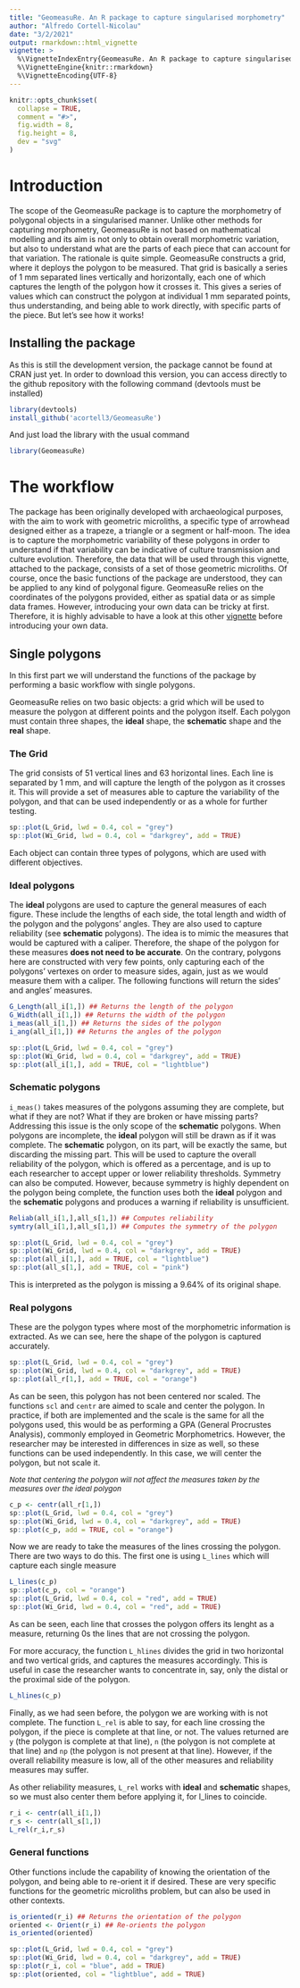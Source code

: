 ```yaml
---
title: "GeomeasuRe. An R package to capture singularised morphometry"
author: "Alfredo Cortell-Nicolau"
date: "3/2/2021"
output: rmarkdown::html_vignette
vignette: >
  %\VignetteIndexEntry{GeomeasuRe. An R package to capture singularised morphometry}
  %\VignetteEngine{knitr::rmarkdown}
  %\VignetteEncoding{UTF-8}
---
```


```r
knitr::opts_chunk$set(
  collapse = TRUE,
  comment = "#>",
  fig.width = 8,
  fig.height = 8,
  dev = "svg"
)
```


# Introduction
The scope of the GeomeasuRe package is to capture the morphometry of polygonal objects in a singularised manner. Unlike other methods for capturing morphometry, GeomeasuRe is not based on mathematical modelling and its aim is not only to obtain overall morphometric variation, but also to understand what are the parts of each piece that can account for that variation. The rationale is quite simple. GeomeasuRe constructs a grid, where it deploys the polygon to be measured. That grid is basically a series of 1 mm separated lines vertically and horizontally, each one of which captures the length of the polygon how it crosses it. This gives a series of values which can construct the polygon at individual 1 mm separated points, thus understanding, and being able to work directly, with specific parts of the piece. But let's see how it works!

## Installing the package
As this is still the development version, the package cannot be found at CRAN just yet. In order to download this version, you can access directly to the github repository with the following command (devtools must be installed)

```r
library(devtools)
install_github('acortell3/GeomeasuRe')

```

And just load the library with the usual command
```r
library(GeomeasuRe)
```

# The workflow

The package has been originally developed with archaeological purposes, with the aim to work with geometric microliths, a specific type of arrowhead designed either as a trapeze, a triangle or a segment or half-moon. The idea is to capture the morphometric variability of these polygons in order to understand if that variability can be indicative of culture transmission and culture evolution. 
Therefore, the data that will be used through this vignette, attached to the package, consists of a set of those geometric microliths. Of course, once the basic functions of the package are understood, they can be applied to any kind of polygonal figure.
GeomeasuRe relies on the coordinates of the polygons provided, either as spatial data or as simple data frames. However, introducing your own data can be tricky at first. Therefore, it is highly advisable to have a look at this other [vignette](https://github.com/acortell3) before introducing your own data.
 

## Single polygons
In this first part we will understand the functions of the package by performing a basic workflow with single polygons. 

GeomeasuRe relies on two basic objects: a grid which will be used to measure the polygon at different points and the polygon itself. Each polygon must contain three shapes, the **ideal** shape, the **schematic** shape and the **real** shape.

### The Grid
The grid consists of 51 vertical lines and 63 horizontal lines. Each line is separated by 1 mm, and will capture the length of the polygon as it crosses it. This will provide a set of measures able to capture the variability of the polygon, and that can be used independently or as a whole for further testing.

```r
sp::plot(L_Grid, lwd = 0.4, col = "grey")
sp::plot(Wi_Grid, lwd = 0.4, col = "darkgrey", add = TRUE)
```

Each object can contain three types of polygons, which are used with different objectives.

### Ideal polygons
The **ideal** polygons are used to capture the general measures of each figure. These include the lengths of each side, the total length and width of the polygon and the polygons' angles. They are also used to capture reliability (see **schematic** polygons). The idea is to mimic the measures that would be captured with a caliper. Therefore, the shape of the polygon for these measures **does not need to be accurate**. On the contrary, polygons here are constructed with very few points, only capturing each of the polygons' vertexes on order to measure sides, again, just as we would measure them with a caliper. The following functions will return the sides' and angles' measures.

```r
G_Length(all_i[1,]) ## Returns the length of the polygon
G_Width(all_i[1,]) ## Returns the width of the polygon
i_meas(all_i[1,]) ## Returns the sides of the polygon
i_ang(all_i[1,]) ## Returns the angles of the polygon

sp::plot(L_Grid, lwd = 0.4, col = "grey")
sp::plot(Wi_Grid, lwd = 0.4, col = "darkgrey", add = TRUE)
sp::plot(all_i[1,], add = TRUE, col = "lightblue")
```

### Schematic polygons
`i_meas()` takes measures of the polygons assuming they are complete, but what if they are not? What if they are broken or have missing parts? Addressing this issue is the only scope of the **schematic** polygons. When polygons are incomplete, the **ideal** polygon will still be drawn as if it was complete. The **schematic** polygon, on its part, will be exactly the same, but discarding the missing part. This will be used to capture the overall reliability of the polygon, which is offered as a percentage, and is up to each researcher to accept upper or lower reliability thresholds.
Symmetry can also be computed. However, because symmetry is highly dependent on the polygon being complete, the function uses both the **ideal** polygon and the **schematic** polygons and produces a warning if reliability is unsufficient.

```r
Reliab(all_i[1,],all_s[1,]) ## Computes reliability
symtry(all_i[1,],all_s[1,]) ## Computes the symmetry of the polygon

sp::plot(L_Grid, lwd = 0.4, col = "grey")
sp::plot(Wi_Grid, lwd = 0.4, col = "darkgrey", add = TRUE)
sp::plot(all_i[1,], add = TRUE, col = "lightblue")
sp::plot(all_s[1,], add = TRUE, col = "pink")
```

This is interpreted as the polygon is missing a 9.64% of its original shape.

### Real polygons

These are the polygon types where most of the morphometric information is extracted. As we can see, here the shape of the polygon is captured accurately. 

```r
sp::plot(L_Grid, lwd = 0.4, col = "grey")
sp::plot(Wi_Grid, lwd = 0.4, col = "darkgrey", add = TRUE)
sp::plot(all_r[1,], add = TRUE, col = "orange")
```

As can be seen, this polygon has not been centered nor scaled. The functions `scl` and `centr` are aimed to scale and center the polygon. In practice, if both are implemented and the scale is the same for all the polygons used, this would be as performing a GPA (General Procrustes Analysis), commonly employed in Geometric Morphometrics. However, the researcher may be interested in differences in size as well, so these functions can be used independently. In this case, we will center the polygon, but not scale it.

<font size = "2"> *Note that centering the polygon will not affect the measures taken by the measures over the ideal polygon* </font>

```r
c_p <- centr(all_r[1,])
sp::plot(L_Grid, lwd = 0.4, col = "grey")
sp::plot(Wi_Grid, lwd = 0.4, col = "darkgrey", add = TRUE)
sp::plot(c_p, add = TRUE, col = "orange")
```

Now we are ready to take the measures of the lines crossing the polygon. There are two ways to do this. The first one is using `L_lines` which will capture each single measure
```r

L_lines(c_p)
sp::plot(c_p, col = "orange")
sp::plot(L_Grid, lwd = 0.4, col = "red", add = TRUE)
sp::plot(Wi_Grid, lwd = 0.4, col = "red", add = TRUE)

```

As can be seen, each line that crosses the polygon offers its lenght as a measure, returning 0s the lines that are not crossing the polygon.

For more accuracy, the function `L_hlines` divides the grid in two horizontal and two vertical grids, and captures the measures accordingly. This is useful in case the researcher wants to concentrate in, say, only the distal or the proximal side of the polygon.

```r
L_hlines(c_p)
```

Finally, as we had seen before, the polygon we are working with is not complete. The function `L_rel` is able to say, for each line crossing the polygon, if the piece is complete at that line, or not. The values returned are `y` (the polygon is complete at that line), `n` (the polygon is not complete at that line) and `np` (the polygon is not present at that line). However, if the overall reliability measure is low, all of the other measures and reliability measures may suffer.

As other reliability measures, `L_rel` works with **ideal** and **schematic** shapes, so we must also center them before applying it, for l_lines to coincide.

```r
r_i <- centr(all_i[1,])
r_s <- centr(all_s[1,])
L_rel(r_i,r_s)
```

### General functions
Other functions include the capability of knowing the orientation of the polygon, and being able to re-orient it if desired. These are very specific functions for the geometric microliths problem, but can also be used in other contexts.

```r
is_oriented(r_i) ## Returns the orientation of the polygon
oriented <- Orient(r_i) ## Re-orients the polygon
is_oriented(oriented)

sp::plot(L_Grid, lwd = 0.4, col = "grey")
sp::plot(Wi_Grid, lwd = 0.4, col = "darkgrey", add = TRUE)
sp::plot(r_i, col = "blue", add = TRUE)
sp::plot(oriented, col = "lightblue", add = TRUE)

```

